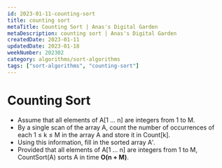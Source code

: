 ```yaml
---
id: 2023-01-11-counting-sort
title: counting sort
metaTitle: Counting Sort | Anas's Digital Garden
metaDescription: counting sort | Anas's Digital Garden
createdDate: 2023-01-11
updatedDate: 2023-01-18
weekNumber: 202302
category: algorithms/sort-algorithms
tags: ["sort-algorithms", "counting-sort"]
---
```


# Counting Sort

- Assume that all elements of A[1 … n] are integers from 1 to M.
- By a single scan of the array A, count the number of occurrences of each 1 ≤ k ≤ M in the array A and store it in Count[k].
- Using this information, fill in the sorted array A′.
- Provided that all elements of A[1 … n] are integers from 1 to M, CountSort(A) sorts A in time **O(n + M)**.
